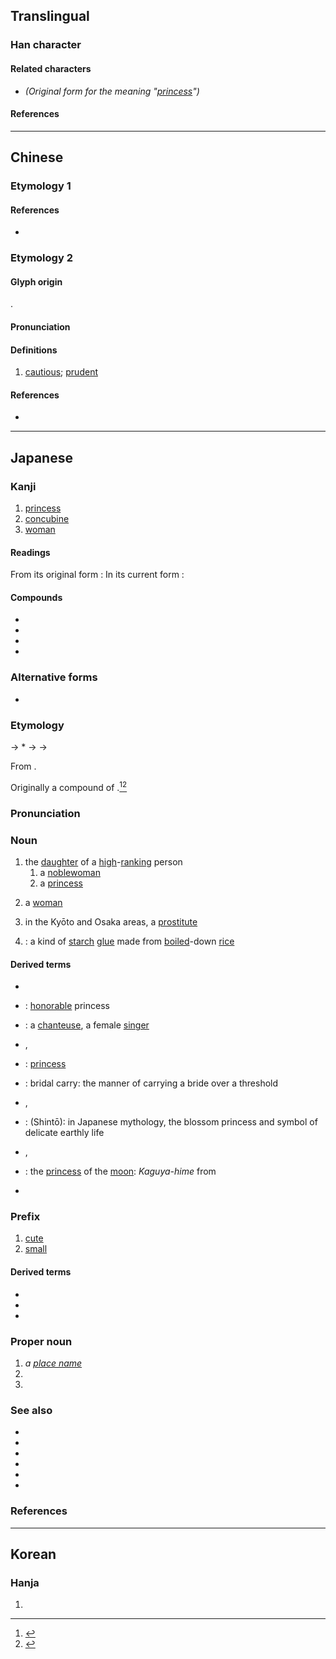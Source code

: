 {{also|姬}}
{{character info/new}}
==Translingual==

===Han character===
{{Han char|rn=38|rad=女|as=06|asj+=07|sn=9|snj+=10|four=41417|canj=VSLL,XVSLL|ids=⿰女臣}}

====Related characters====
* {{l|mul|[[姬]]}} ''(Original form for the meaning "[[princess]]")''

====References====
{{Han ref|kx=0260.220|dkj=06229|dj=0526.210|hdz=21043.040|uh=59EB}}

----

==Chinese==

===Etymology 1===
{{zh-see|姬|v}}

====References====
* {{R:twedu|A00932-012}}

===Etymology 2===
{{zh-forms}}

====Glyph origin====
{{Han compound|女|臣|c1=s|c2=p|t1=woman|ls=psc}}.

====Pronunciation====
{{zh-pron
|m=zhěn
|mc=
|cat=v
}}

====Definitions====
{{zh-hanzi}}

# [[cautious]]; [[prudent]]
#: {{zh-syn|謹慎}}

====References====
* {{R:twedu|C02079}}

----

==Japanese==

===Kanji===
{{ja-kanji|grade=c|rs=女06}} <!-- Note: 姬 is not its kyūjitai form (Not found in Jōyō Kanji 2010) -->

# [[princess]]
# [[concubine]]
# [[woman]]

====Readings====
From its original form {{ja-l|姬}}:
{{ja-readings
|goon=き
|kanon=き
|kun=ひめ-
|nanori=こひめ, ひめさき, れもん
}}
In its current form {{ja-l|姫}}:
{{ja-readings
|goon=しん
|kanon=しん
|kun=かしこ-まる
}}

====Compounds====
{{der-top|Compounds}}
* {{ja-r|寵姫|ちょうき}}
* {{ja-r|美姫|びき}}
* {{ja-r|舞姫|ぶき}}
* {{ja-r|妖姫|ようき}}
{{der-bottom}}

===Alternative forms===
<div style="float:right;">
{{wp|lang=ja}}
{{wp|Hime}}
</div>
{{ja-kanjitab|yomi=k|ひめ}}

* {{ja-l|媛}}

===Etymology===
{{IPAfont|⟨pi<sub>1</sub> me<sub>1</sub>⟩}} → *{{IPAchar|/pʲimʷe/}} → {{IPAchar|/fime/}} → {{IPAchar|/hime/}}

From {{inh|ja|ojp|sort=ひめ|-}}. 

Originally a compound of {{compound|lang=ja|sort=ひめ|日|tr1=hi|t1=[[sun]]|pos1=a prefix or appellation used in reference to the imperial family|女|tr2=me|t2=[[woman]]}}.<ref name="KDJ">{{R:Kokugo Dai Jiten}}</ref><ref name="DJR">{{R:Daijirin}}</ref>

===Pronunciation===
{{ja-pron|yomi=k|ひめ|acc=1|acc_ref=DJR}}

===Noun===
{{ja-noun|ひめ}}

# the [[daughter]] of a [[high]]-[[rank]]ing person
## a [[noblewoman]]
## a [[princess]]
##: {{syn|ja|王女|tr=ōjo|皇女|tr2=kōjo|プリンセス|tr3=purinsesu}}
# {{lb|ja|sort=ひめ|euphemistic}} a [[woman]]
#: {{ant|ja|彦|tr=hiko}}
# {{lb|ja|sort=ひめ|regional|_|slang}} in the Kyōto and Osaka areas, a [[prostitute]]
# {{short for|lang=ja|姫糊|tr=himenori|nodot=1|sort=ひめ}}: a kind of [[starch]] [[glue]] made from [[boil]]ed-down [[rice]]

====Derived terms====
{{der-top}}
* {{ja-r|姫君|ひめぎみ}}
* {{ja-r|姫様|ひめ-さま}}: [[honorable]] princess {{qualifier|term of address or reference}}
* {{ja-r|歌姫|うたひめ}}: a [[chanteuse]], a female [[singer]]
* {{ja-r|弟姫|おとひめ|rom=-}}, {{ja-r|乙姫|おとひめ}}
* {{ja-r|お姫|おひめ}}: [[princess]]
* {{ja-r|お姫様 抱っこ|お-ひめ-さま だっこ}}: {{qualifier|slang}} bridal carry: the manner of carrying a bride over a threshold
* {{ja-r|織姫|^おりひめ}}, {{ja-r|織り姫|おりひめ}}
* {{ja-r|木%花%之%開%耶%姫|^こ-の-%はな-%の-%さく-%や-%ひめ}}: (Shintō): in Japanese mythology, the blossom princess and symbol of delicate earthly life
* {{ja-r|佐保%姫|^さほ%ひめ}}, {{ja-r|佐保%姫|^さお%ひめ}}
* {{ja-r|月の姫|つき-の-ひめ}}: the [[princess]] of the [[moon]]: ''Kaguya-hime'' from ''{{w|The Tale of the Bamboo Cutter}}''
* {{ja-r|舞姫|まいひめ}}
{{der-bottom}}

===Prefix===
{{ja-pos|prefix|ひめ}}

# [[cute]]
# [[small]]

====Derived terms====
{{der-top}}
* {{ja-r|姫%鏡台|ひめ%-きょうだい}}
* {{ja-r|姫%小%松|ひめ%-こ%まつ}}
* {{ja-r|姫%百合|ヒメ%ユリ}}
{{der-bottom}}

===Proper noun===
{{ja-pos|proper|ひめ}}

# ''a [[place name]]''
# {{surname|lang=ja|A=a|nodot=1|sort=ひめ}}
# {{given name|female|lang=ja|A=a|nodot=1|sort=ひめ}}

===See also===
* {{ja-r|女皇|じょこう|[[empress]]}}
* {{ja-r|女王|じょ.おう|[[queen]]}}
* {{ja-r|娘|むすめ|[[daughter]]}}
* {{ja-r|乙%女|おと%め|[[maiden]], [[virgin]]}}
* {{pedialite|Princess}}
* {{pedialite|Noblewoman}}

===References===
<references/>

----

==Korean==

===Hanja===
{{ko-hanja|hangeul=희|rv=hui|mr=hŭi|y=huy}}

# {{defn|lang=ko|sort=女06}}